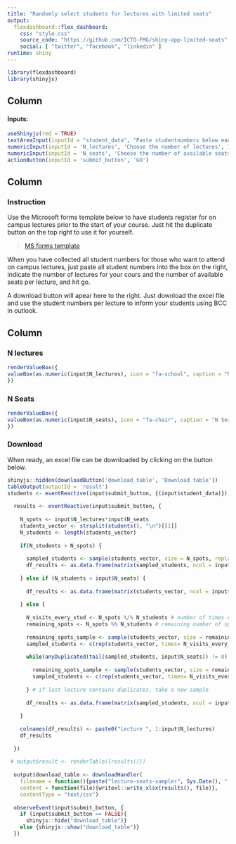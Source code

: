 ```yaml
---
title: "Randomly select students for lectures with limited seats"
output: 
  flexdashboard::flex_dashboard:
    css: "style.css"
    source_code: "https://github.com/ICTO-FMG/shiny-app-limited-seats"
    social: [ "twitter", "facebook", "linkedin" ]
runtime: shiny
---
```


```r
library(flexdashboard)
library(shinyjs)
```

Column {.sidebar}
-----------------------------------------------------------------------

#### Inputs:

```r
useShinyjs(rmd = TRUE)
textAreaInput(inputId = "student_data", "Paste studentnumbers below each other", height = "100px", placeholder = "1234\n2345\n3456")
numericInput(inputId = 'N_lectures', 'Choose the number of lectures', 1, min = 1)
numericInput(inputId = 'N_seats', 'Choose the number of available seats per lecture', 1, min = 1)
actionButton(inputId = 'submit_button', 'GO')
```

Column {data-width=700}
-----------------------------------------------------------------------

### Instruction

Use the Microsoft forms template below to have students register for on campus lectures prior to the start of your course. Just hit the duplicate button on the top right to use it for yourself.

> [MS forms template]( https://forms.office.com/Pages/ShareFormPage.aspx?id=zcrxoIxhA0S5RXb7PWh05WYE6t316eFCnfdGp1GENPBURUowT1U4MFczOEJZWDhINVpKWFBJNlczMC4u&sharetoken=EG3pTHmtlWdskAT36OYf)

When you have collected all student numbers for those who want to attend on campus lectures, just paste all student numbers into the box on the right, indicate the number of lectures for your cours and the number of available seats per lecture, and hit go.

A download button will apear here to the right. Just download the excel file and use the student numbers per lecture to inform your students using BCC in outlook.

Column {data-width=300}
-----------------------------------------------------------------------

### N lectures {.value-box}

```r
renderValueBox({
valueBox(as.numeric(input$N_lectures), icon = "fa-school", caption = "N Lectures" )
})
```

### N Seats {.value-box}

```r
renderValueBox({
valueBox(as.numeric(input$N_seats), icon = "fa-chair", caption = "N Seats", color = "orange")
})
```

### Download

When ready, an excel file can be downloaded by clicking on the button below.

```r
shinyjs::hidden(downloadButton('download_table', 'Download table'))
tableOutput(outputId = 'result')
students <- eventReactive(input$submit_button, {(input$student_data)})
  
  results <- eventReactive(input$submit_button, {
    
    N_spots <- input$N_lectures*input$N_seats
    students_vector <- strsplit(students(), "\n")[[1]]
    N_students <- length(students_vector)
    
    if(N_students > N_spots) {
      
      sampled_students <- sample(students_vector, size = N_spots, replace = F)
      df_results <- as.data.frame(matrix(sampled_students, ncol = input$N_lectures, nrow = input$N_seats))
      
    } else if (N_students < input$N_seats) { 
      
      df_results <- as.data.frame(matrix(students_vector, ncol = input$N_lectures, nrow = N_students))
      
    } else {
      
      N_visits_every_stud <- N_spots %/% N_students # number of times every student may come
      remaining_spots <- N_spots %% N_students # remaining number of spots to sample for
      
      remaining_spots_sample <- sample(students_vector, size = remaining_spots, replace = F)
      sampled_students <- c(rep(students_vector, times= N_visits_every_stud), remaining_spots_sample)
      
      while(anyDuplicated(tail(sampled_students, input$N_seats)) != 0) {
        
        remaining_spots_sample <- sample(students_vector, size = remaining_spots, replace = F)
        sampled_students <- c(rep(students_vector, times= N_visits_every_stud), remaining_spots_sample)
        
      } # if last lecture contains duplicates, take a new sample
      
      df_results <- as.data.frame(matrix(sampled_students, ncol = input$N_lectures, nrow = input$N_seats))
      
    }
    
    colnames(df_results) <- paste0("Lecture ", 1:input$N_lectures)
    df_results
    
  })
  
 # output$result <- renderTable({results()})
  
  output$download_table <- downloadHandler(
    filename = function(){paste("lecture-seats-sampler", Sys.Date(), ".xlsx", sep="")},
    content = function(file){writexl::write_xlsx(results(), file)},
    contentType = "text/csv")
  
  observeEvent(input$submit_button, {
    if (input$submit_button == FALSE){
      shinyjs::hide("download_table")}
    else {shinyjs::show("download_table")}
  })
```
